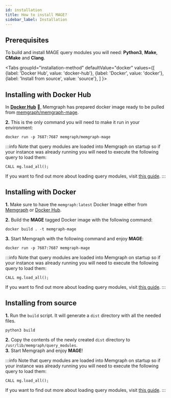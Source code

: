 ```yaml
---
id: installation
title: How to install MAGE? 
sidebar_label: Installation
---
```



## Prerequisites

To build and install MAGE query modules you will need: **Python3**, **Make**,
**CMake** and **Clang**.

<Tabs
  groupId="installation-method"
  defaultValue="docker"
  values={[
    {label: 'Docker Hub', value: 'docker-hub'},
    {label: 'Docker', value: 'docker'},
    {label: 'Install from source', value: 'source'},
  ]
}>
  <TabItem value="docker-hub">

## Installing with Docker Hub 

In [**Docker Hub**](https://hub.docker.com/) :whale:, Memgraph has prepared docker image ready to be pulled from 
[memgraph/memgraph-mage](https://hub.docker.com/r/memgraph/memgraph-mage). 

**2.** This is the only command you will need to make it run in your environment:  

```shell
docker run -p 7687:7687 memgraph/memgraph-mage
```

:::info
Note that query modules are loaded into Memgraph on startup so if your instance
was already running you will need to execute the following query to load them:

```shell
CALL mg.load_all();
```

If you want to find out more about loading query modules, visit [this
guide](/usage/loading-modules.md).
:::

  </TabItem>

  <TabItem value="docker">

## Installing with Docker 

**1.** Make sure to have the `memgraph:latest` Docker Image either from [Memgraph](https://memgraph.com/download)
 or [Docker Hub](https://hub.docker.com/r/memgraph/memgraph). 

**2.** Build the **MAGE** tagged Docker image with the following command:  

```shell
docker build . -t memgraph-mage
```

**3.** Start Memgraph with the following command and enjoy **MAGE**:

```shell
docker run -p 7687:7687 memgraph-mage
```

:::info
Note that query modules are loaded into Memgraph on startup so if your instance
was already running you will need to execute the following query to load them:

```shell
CALL mg.load_all();
```

If you want to find out more about loading query modules, visit [this
guide](/usage/loading-modules.md).
:::

  </TabItem>

  <TabItem value="source">

## Installing from source 

**1.** Run the `build` script. It will generate a `dist` directory with all the
needed files.  

```shell
python3 build
```

**2.** Copy the contents of the newly created `dist` directory to
`/usr/lib/memgraph/query_modules`.  
**3.** Start Memgraph and enjoy **MAGE**!  

:::info
Note that query modules are loaded into Memgraph on startup so if your instance
was already running you will need to execute the following query to load them:

```shell
CALL mg.load_all();
```

If you want to find out more about loading query modules, visit [this
guide](/usage/loading-modules.md).
:::
  
  </TabItem>
</Tabs>

